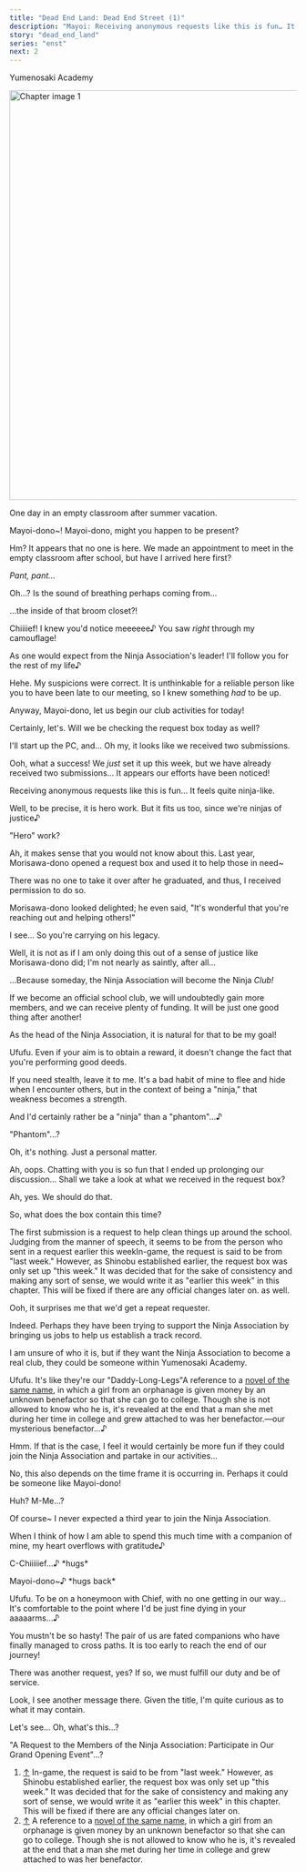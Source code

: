```yaml
---
title: "Dead End Land: Dead End Street (1)"
description: "Mayoi: Receiving anonymous requests like this is fun… It feels quite ninja-like."
story: "dead_end_land"
series: "enst"
next: 2
---
```


<Season s="Summer"/>

<Location>Yumenosaki Academy</Location>

<Image src="/img/tl/dead_end_land/1/1.jpg" alt="Chapter image 1" layout="responsive" width="1560" height="720" quality="100" />

<Narration>One day in an empty classroom after summer vacation.</Narration>

<Bubble character="Shinobu">

Mayoi-dono\~! Mayoi-dono, might you happen to be present?

Hm? It appears that no one is here. We made an appointment to meet in the empty classroom after school, but have I arrived here first?

</Bubble>

<Bubble unknown character="Mayoi" name="???">

_Pant, pant..._

</Bubble>

<Bubble character="Shinobu">

Oh...? Is the sound of breathing perhaps coming from...

...the inside of that broom closet?!

</Bubble>

<Bubble character="Mayoi">

Chiiiief! I knew you'd notice meeeeee&NoBreak;♪ You saw _right_ through my camouflage!

As one would expect from the Ninja Association's leader! I'll follow you for the rest of my life&NoBreak;♪

</Bubble>

<Bubble character="Shinobu">

Hehe. My suspicions were correct. It is unthinkable for a reliable person like you to have been late to our meeting, so I knew something _had_ to be up.

Anyway, Mayoi-dono, let us begin our club activities for today!

</Bubble>

<Bubble character="Mayoi">

Certainly, let's. Will we be checking the request box today as well?

I'll start up the PC, and... Oh my, it looks like we received two submissions.

</Bubble>

<Bubble character="Shinobu">

Ooh, what a success! We _just_ set it up this week, but we have already received two submissions... It appears our efforts have been noticed!

</Bubble>

<Bubble character="Mayoi">

Receiving anonymous requests like this is fun... It feels quite ninja-like.

</Bubble>

<Bubble character="Shinobu">

Well, to be precise, it is hero work. But it fits us too, since we're ninjas of justice&NoBreak;♪

</Bubble>

<Bubble character="Mayoi">

"Hero" work?

</Bubble>

<Bubble character="Shinobu">

Ah, it makes sense that you would not know about this. Last year, Morisawa-dono opened a request box and used it to help those in need\~

There was no one to take it over after he graduated, and thus, I received permission to do so.

Morisawa-dono looked delighted; he even said, "It's wonderful that you're reaching out and helping others!"

</Bubble>

<Bubble character="Mayoi">

I see... So you're carrying on his legacy.

</Bubble>

<Bubble character="Shinobu">

Well, it is not as if I am only doing this out of a sense of justice like Morisawa-dono did; I'm not nearly as saintly, after all...

...Because someday, the Ninja Association will become the Ninja _Club!_

If we become an official school club, we will undoubtedly gain more members, and we can receive plenty of funding. It will be just one good thing after another!

As the head of the Ninja Association, it is natural for that to be my goal!

</Bubble>

<Bubble character="Mayoi">

Ufufu. Even if your aim is to obtain a reward, it doesn't change the fact that you're performing good deeds.

If you need stealth, leave it to me. It's a bad habit of mine to flee and hide when I encounter others, but in the context of being a "ninja," that weakness becomes a strength.

And I'd certainly rather be a "ninja" than a "phantom"...&NoBreak;♪

</Bubble>

<Bubble character="Shinobu">

"Phantom"...?

</Bubble>

<Bubble character="Mayoi">

Oh, it's nothing. Just a personal matter.

Ah, oops. Chatting with you is so fun that I ended up prolonging our discussion... Shall we take a look at what we received in the request box?

</Bubble>

<Bubble character="Shinobu">

Ah, yes. We should do that.

So, what does the box contain this time?

</Bubble>

<Bubble character="Mayoi">

The first submission is a request to help clean things up around the school. Judging from the manner of speech, it seems to be from the person who sent in a request earlier this week&NoBreak;<Fn num="1">In-game, the request is said to be from "last week." However, as Shinobu established earlier, the request box was only set up "this week." It was decided that for the sake of consistency and making any sort of sense, we would write it as "earlier this week" in this chapter. This will be fixed if there are any official changes later on.</Fn> as well.

</Bubble>

<Bubble character="Shinobu">

Ooh, it surprises me that we'd get a repeat requester.

</Bubble>

<Bubble character="Mayoi">

Indeed. Perhaps they have been trying to support the Ninja Association by bringing us jobs to help us establish a track record.

I am unsure of who it is, but if they want the Ninja Association to become a real club, they could be someone within Yumenosaki Academy.

Ufufu. It's like they're our "Daddy-Long-Legs"&NoBreak;<Fn num="2">A reference to a [novel of the same name](<https://en.wikipedia.org/wiki/Daddy-Long-Legs_(novel)>), in which a girl from an orphanage is given money by an unknown benefactor so that she can go to college. Though she is not allowed to know who he is, it's revealed at the end that a man she met during her time in college and grew attached to was her benefactor.</Fn>—our mysterious benefactor...&NoBreak;♪

</Bubble>

<Bubble character="Shinobu">

Hmm. If that is the case, I feel it would certainly be more fun if they could join the Ninja Association and partake in our activities...

No, this also depends on the time frame it is occurring in. Perhaps it could be someone like Mayoi-dono!

</Bubble>

<Bubble character="Mayoi">

Huh? M-Me...?

</Bubble>

<Bubble character="Shinobu">

Of course\~ I never expected a third year to join the Ninja Association.

When I think of how I am able to spend this much time with a companion of mine, my heart overflows with gratitude&NoBreak;♪

</Bubble>

<Bubble character="Mayoi">

C-Chiiiiief...&NoBreak;♪ <span className="noCase">\*</span>hugs<span className="noCase">\*</span>

</Bubble>

<Bubble character="Shinobu">

Mayoi-dono\~&NoBreak;♪ <span className="noCase">\*</span>hugs back<span className="noCase">\*</span>

</Bubble>

<Bubble character="Mayoi">

Ufufu. To be on a honeymoon with Chief, with no one getting in our way... It's comfortable to the point where I'd be just fine dying in your aaaaarms...&NoBreak;♪

</Bubble>

<Bubble character="Shinobu">

You mustn't be so hasty! The pair of us are fated companions who have finally managed to cross paths. It is too early to reach the end of our journey!

There was another request, yes? If so, we must fulfill our duty and be of service.

Look, I see another message there. Given the title, I'm quite curious as to what it may contain.

</Bubble>

<Bubble character="Mayoi">

Let's see... Oh, what's this...?

"A Request to the Members of the Ninja Association: Participate in Our Grand Opening Event"...?

</Bubble>

<Tln>

1. [↑](#fnref:1) In-game, the request is said to be from "last week." However, as Shinobu established earlier, the request box was only set up "this week." It was decided that for the sake of consistency and making any sort of sense, we would write it as "earlier this week" in this chapter. This will be fixed if there are any official changes later on.
2. [↑](#fnref:2) A reference to a [novel of the same name](<https://en.wikipedia.org/wiki/Daddy-Long-Legs_(novel)>), in which a girl from an orphanage is given money by an unknown benefactor so that she can go to college. Though she is not allowed to know who he is, it's revealed at the end that a man she met during her time in college and grew attached to was her benefactor.

</Tln>

<Credits tl="[Whisper](https://whisperscrawls.dreamwidth.org)" tlc="[Holi](https://holistar.dreamwidth.org)" qc="[Ren](https://tomoya.moe)" />
